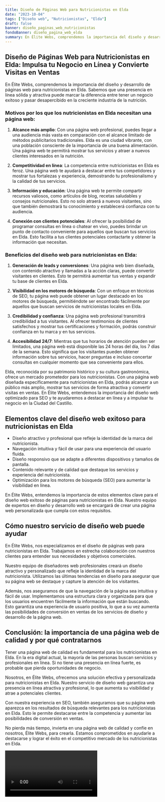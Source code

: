 ```yaml
---
title: Diseño de Páginas Web para Nutricionistas en Elda
date: "2023-10-04"
tags: ["Diseño web", "Nutricionistas", "Elda"]
draft: false
banner: diseño_paginas_web_nutricionistas
fondoBanner: diseño_pagina_web_elda
summary: En Élite Webs, comprendemos la importancia del diseño y desarrollo de páginas web para nutricionistas en Elda. Sabemos que una presencia en línea sólida y atractiva puede marcar la diferencia entre tener un negocio exitoso y pasar desapercibido en la creciente industria de la nutrición.
---
```



## Diseño de Páginas Web para Nutricionistas en Elda: Impulsa tu Negocio en Línea y Convierte Visitas en Ventas

En Élite Webs, comprendemos la importancia del diseño y desarrollo de páginas web para nutricionistas en Elda. Sabemos que una presencia en línea sólida y atractiva puede marcar la diferencia entre tener un negocio exitoso y pasar desapercibido en la creciente industria de la nutrición.

### Motivos por los que los nutricionistas en Elda necesitan una página web:

1. **Alcance más amplio**: Con una página web profesional, puedes llegar a una audiencia más vasta en comparación con el alcance limitado de métodos publicitarios tradicionales. Elda es una ciudad vibrante, con una población consciente de la importancia de una buena alimentación. Una página web te permitirá mostrar tus servicios y atraer a nuevos clientes interesados en la nutrición.

2. **Competitividad en línea**: La competencia entre nutricionistas en Elda es feroz. Una página web te ayudará a destacar entre tus competidores y mostrar tus fortalezas y experiencia, demostrando tu profesionalismo y la calidad de tus servicios.

3. **Información y educación**: Una página web te permite compartir recursos valiosos, como artículos de blog, recetas saludables y consejos nutricionales. Esto no solo atraerá a nuevos visitantes, sino que también demostrará tu conocimiento y establecerá confianza con tu audiencia.

4. **Conexión con clientes potenciales**: Al ofrecer la posibilidad de programar consultas en línea o chatear en vivo, puedes brindar un punto de contacto conveniente para aquellos que buscan tus servicios en Elda. Esto facilita a tus clientes potenciales contactarte y obtener la información que necesitan.

### Beneficios del diseño web para nutricionistas en Elda:

1. **Generación de leads y conversiones**: Una página web bien diseñada, con contenido atractivo y llamadas a la acción claras, puede convertir visitantes en clientes. Esto te permitirá aumentar tus ventas y expandir tu base de clientes en Elda.

2. **Visibilidad en los motores de búsqueda**: Con un enfoque en técnicas de SEO, tu página web puede obtener un lugar destacado en los motores de búsqueda, permitiéndote ser encontrado fácilmente por aquellos que buscan servicios de nutricionistas locales en Elda.

3. **Credibilidad y confianza**: Una página web profesional transmitirá credibilidad a tus visitantes. Al ofrecer testimonios de clientes satisfechos y mostrar tus certificaciones y formación, podrás construir confianza en tu marca y en tus servicios.

4. **Accesibilidad 24/7**: Mientras que tus horarios de atención pueden ser limitados, una página web está disponible las 24 horas del día, los 7 días de la semana. Esto significa que los visitantes pueden obtener información sobre tus servicios, hacer preguntas e incluso concertar consultas en cualquier momento que sea conveniente para ellos.

Elda, reconocida por su patrimonio histórico y su cultura gastronómica, ofrece un mercado prometedor para los nutricionistas. Con una página web diseñada específicamente para nutricionistas en Elda, podrás alcanzar a un público más amplio, mostrar tus servicios de forma atractiva y convertir visitas en ventas. En Élite Webs, entendemos la importancia del diseño web optimizado para SEO y te ayudaremos a destacar en línea y a impulsar tu negocio en la Ciudad del Castillo.

<GifSeo />

<Cta />

## Elementos clave del diseño web exitoso para nutricionistas en Elda

- Diseño atractivo y profesional que refleje la identidad de la marca del nutricionista.
- Navegación intuitiva y fácil de usar para una experiencia del usuario fluida.
- Diseño responsivo que se adapte a diferentes dispositivos y tamaños de pantalla.
- Contenido relevante y de calidad que destaque los servicios y experiencia del nutricionista.
- Optimización para los motores de búsqueda (SEO) para aumentar la visibilidad en línea.

En Élite Webs, entendemos la importancia de estos elementos clave para el diseño web exitoso de páginas para nutricionistas en Elda. Nuestro equipo de expertos en diseño y desarrollo web se encargará de crear una página web personalizada que cumpla con estos requisitos.

## Cómo nuestro servicio de diseño web puede ayudar

En Élite Webs, nos especializamos en el diseño de páginas web para nutricionistas en Elda. Trabajamos en estrecha colaboración con nuestros clientes para entender sus necesidades y objetivos comerciales.

Nuestro equipo de diseñadores web profesionales creará un diseño atractivo y personalizado que refleje la identidad de la marca del nutricionista. Utilizamos las últimas tendencias en diseño para asegurar que su página web se destaque y capture la atención de los visitantes.

Además, nos aseguramos de que la navegación de la página sea intuitiva y fácil de usar. Implementamos una estructura clara y organizada para que los usuarios encuentren fácilmente la información que están buscando. Esto garantiza una experiencia de usuario positiva, lo que a su vez aumenta las posibilidades de conversión en ventas de los servicios de diseño y desarrollo de la página web.

## Conclusión: la importancia de una página web de calidad y por qué contratarnos

Tener una página web de calidad es fundamental para los nutricionistas en Elda. En la era digital actual, la mayoría de las personas buscan servicios y profesionales en línea. Si no tiene una presencia en línea fuerte, es probable que pierda oportunidades de negocio.

Nosotros, en Élite Webs, ofrecemos una solución efectiva y personalizada para nutricionistas en Elda. Nuestro servicio de diseño web garantiza una presencia en línea atractiva y profesional, lo que aumenta su visibilidad y atrae a potenciales clientes.

Con nuestra experiencia en SEO, también aseguramos que su página web aparezca en los resultados de búsqueda relevantes para los nutricionistas en Elda. Esto le permite destacarse entre la competencia y aumentar las posibilidades de conversión en ventas.

No pierda más tiempo, invierta en una página web de calidad y confíe en nosotros, Élite Webs, para crearla. Estamos comprometidos en ayudarle a destacarse y lograr el éxito en el competitivo mercado de los nutricionistas en Elda.

<Video />

<CtaBot job="Nutricionistas" city="Elda" />

<Gmaps query="Elda+españa+maps" />
